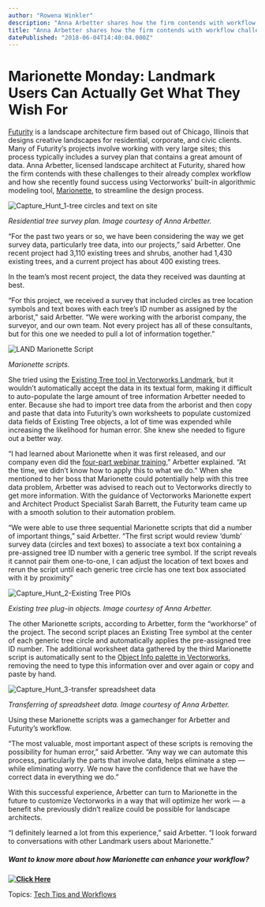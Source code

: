 ```yaml
---
author: "Rowena Winkler"
description: "Anna Arbetter shares how the firm contends with workflow challenges and how she found success using Vectorworks' algorithmic modeling tool, Marionette.  "
title: "Anna Arbetter shares how the firm contends with workflow challenges and how she found success using Vectorworks' algorithmic modeling tool, Marionette.  " 
datePublished: "2018-06-04T14:40:04.000Z"
---
```

# Marionette Monday: Landmark Users Can Actually Get What They Wish For

[Futurity](https://www.futurityinc.com/) is a landscape architecture firm based out of Chicago, Illinois that designs creative landscapes for residential, corporate, and civic clients. Many of Futurity’s projects involve working with very large sites; this process typically includes a survey plan that contains a great amount of data. Anna Arbetter, licensed landscape architect at Futurity, shared how the firm contends with these challenges to their already complex workflow and how she recently found success using Vectorworks' built-in algorithmic modeling tool, [Marionette](http://www.vectorworks.net/training/marionette?utm%5Fcampaign=blog&utm%5Fsource=intext&utm%5Fmedium=planetvectorworks&utm%5Fcontent=marionetteland060418), to streamline the design process.

![Capture_Hunt_1-tree circles and text on site](https://blog.vectorworks.net/hs-fs/hubfs/Blog%20Images/180604_Marionette%20Land%20User/Capture_Hunt_1-tree%20circles%20and%20text%20on%20site.jpg?width=1352&name=Capture_Hunt_1-tree%20circles%20and%20text%20on%20site.jpg)

_Residential tree survey plan. Image courtesy of Anna Arbetter._

“For the past two years or so, we have been considering the way we get survey data, particularly tree data, into our projects,” said Arbetter. One recent project had 3,110 existing trees and shrubs, another had 1,430 existing trees, and a current project has about 400 existing trees.

In the team’s most recent project, the data they received was daunting at best.

“For this project, we received a survey that included circles as tree location symbols and text boxes with each tree’s ID number as assigned by the arborist,” said Arbetter. “We were working with the arborist company, the surveyor, and our own team. Not every project has all of these consultants, but for this one we needed to pull a lot of information together.”

![LAND Marionette Script](https://blog.vectorworks.net/hs-fs/hubfs/Blog%20Images/180604_Marionette%20Land%20User/LAND%20Marionette%20Script.png?width=2440&name=LAND%20Marionette%20Script.png)

_Marionette scripts._

She tried using the [Existing Tree tool in Vectorworks Landmark](http://app-help.vectorworks.net/2018/eng/index.htm#t=VW2018%5FGuide%2FPlants%2FDocumenting%5FExisting%5FTrees.htm&rhsearch=tree%20tool&rhsyns=%20?utm%5Fcampaign=blog&utm%5Fsource=intext&utm%5Fmedium=planetvectorworks&utm%5Fcontent=marionetteland060418), but it wouldn’t automatically accept the data in its textual form, making it difficult to auto-populate the large amount of tree information Arbetter needed to enter. Because she had to import tree data from the arborist and then copy and paste that data into Futurity’s own worksheets to populate customized data fields of Existing Tree objects, a lot of time was expended while increasing the likelihood for human error. She knew she needed to figure out a better way.

“I had learned about Marionette when it was first released, and our company even did the [four-part webinar training](https://forum.vectorworks.net/index.php?/topic/43231-marionette-monday-webinar-questions/#comment-218297?utm%5Fcampaign=blog&utm%5Fsource=intext&utm%5Fmedium=planetvectorworks&utm%5Fcontent=marionetteland060418),” Arbetter explained. “At the time, we didn’t know how to apply this to what we do.” When she mentioned to her boss that Marionette could potentially help with this tree data problem, Arbetter was advised to reach out to Vectorworks directly to get more information. With the guidance of Vectorworks Marionette expert and Architect Product Specialist Sarah Barrett, the Futurity team came up with a smooth solution to their automation problem.

“We were able to use three sequential Marionette scripts that did a number of important things,” said Arbetter. “The first script would review ‘dumb’ survey data (circles and text boxes) to associate a text box containing a pre-assigned tree ID number with a generic tree symbol. If the script reveals it cannot pair them one-to-one, I can adjust the location of text boxes and rerun the script until each generic tree circle has one text box associated with it by proximity”

![Capture_Hunt_2-Existing Tree PIOs](https://blog.vectorworks.net/hs-fs/hubfs/Blog%20Images/180604_Marionette%20Land%20User/Capture_Hunt_2-Existing%20Tree%20PIOs.jpg?width=1357&name=Capture_Hunt_2-Existing%20Tree%20PIOs.jpg)

_Existing tree plug-in objects. Image courtesy of Anna Arbetter._

The other Marionette scripts, according to Arbetter, form the “workhorse” of the project. The second script places an Existing Tree symbol at the center of each generic tree circle and automatically applies the pre-assigned tree ID number. The additional worksheet data gathered by the third Marionette script is automatically sent to the [Object Info palette in Vectorworks](http://app-help.vectorworks.net/2018/eng/index.htm#t=VW2018%5FGuide%2FObjects%5Fedit1%2FEditing%5FObjects.htm%23TOC%5FThe%5FObject%5FInfo%5FPalettebc-1&rhsearch=object%20info%20palette&rhsyns=%20&rhtocid=%5F6%5F0?utm%5Fcampaign=blog&utm%5Fsource=intext&utm%5Fmedium=planetvectorworks&utm%5Fcontent=marionetteland060418), removing the need to type this information over and over again or copy and paste by hand.

![Capture_Hunt_3-transfer spreadsheet data](https://blog.vectorworks.net/hs-fs/hubfs/Blog%20Images/180604_Marionette%20Land%20User/Capture_Hunt_3-transfer%20spreadsheet%20data.jpg?width=1715&name=Capture_Hunt_3-transfer%20spreadsheet%20data.jpg)

_Transferring of spreadsheet data. Image courtesy of Anna Arbetter._

Using these Marionette scripts was a gamechanger for Arbetter and Futurity’s workflow.

“The most valuable, most important aspect of these scripts is removing the possibility for human error,” said Arbetter. “Any way we can automate this process, particularly the parts that involve data, helps eliminate a step — while eliminating worry. We now have the confidence that we have the correct data in everything we do.” 

With this successful experience, Arbetter can turn to Marionette in the future to customize Vectorworks in a way that will optimize her work — a benefit she previously didn’t realize could be possible for landscape architects.

“I definitely learned a lot from this experience,” said Arbetter. “I look forward to conversations with other Landmark users about Marionette.”

##### **Want to know more about how Marionette can enhance your workflow?**

**[![Click Here](https://no-cache.hubspot.com/cta/default/3018241/d3312faa-07d1-473a-8dd6-6aa3e9240445.png)](https://cta-redirect.hubspot.com/cta/redirect/3018241/d3312faa-07d1-473a-8dd6-6aa3e9240445)** 

 Topics: [Tech Tips and Workflows](https://blog.vectorworks.net/topic/tech-tips-and-workflows) 

 